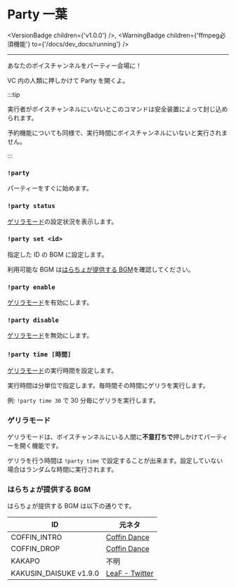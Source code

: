 
# Party 一葉

<VersionBadge children={'v1.0.0'} />,
<WarningBadge children={'ffmpeg必須機能'} to={'/docs/dev_docs/running'} />

---

あなたのボイスチャンネルをパーティー会場に！

VC 内の人類に押しかけて Party を開くよ。

:::tip

実行者がボイスチャンネルにいないとこのコマンドは安全装置によって封じ込められます。

予約機能についても同様で、実行時間にボイスチャンネルにいないと実行されません。

:::

### `!party`

パーティーをすぐに始めます。

### `!party status`

[ゲリラモード](#ゲリラモード)の設定状況を表示します。

### `!party set <id>`

指定した ID の BGM に設定します。

利用可能な BGM は[はらちょが提供する BGM](#はらちょが提供する-bgm)を確認してください。

### `!party enable`

[ゲリラモード](#ゲリラモード)を有効にします。

### `!party disable`

[ゲリラモード](#ゲリラモード)を無効にします。

### `!party time [時間]`

[ゲリラモード](#ゲリラモード)の実行時間を設定します。

実行時間は分単位で指定します。毎時間その時間にゲリラを実行します。

例: `!party time 30` で 30 分毎にゲリラを実行します。

### ゲリラモード

ゲリラモードは、ボイスチャンネルにいる人間に**不意打ちで**押しかけてパーティーを開く機能です。

ゲリラを行う時間は `!party time` で設定することが出来ます。設定していない場合はランダムな時間に実行されます。

### はらちょが提供する BGM

はらちょが提供する BGM は以下の通りです。

| ID                                                               | 元ネタ                                                                |
| ---------------------------------------------------------------- | --------------------------------------------------------------------- |
| COFFIN_INTRO                                                     | [Coffin Dance](https://www.youtube.com/watch?v=j9V78UbdzWI)           |
| COFFIN_DROP                                                      | [Coffin Dance](https://www.youtube.com/watch?v=j9V78UbdzWI)           |
| KAKAPO                                                           | 不明                                                                  |
| KAKUSIN_DAISUKE <span class="badge badge--success">v1.9.0</span> | [LeaF - Twitter](https://twitter.com/7eaF/status/1509153813235892229) |
